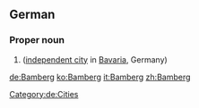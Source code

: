 ==German==
{{wikipedia}}
{{wikipedia|lang=de}}
===Proper noun===
{{de-proper noun}}

# {{l|en|Bamberg}} ([[independent city]] in [[Bavaria]], Germany)

[[Category:de:Cities]]

[[de:Bamberg]]
[[ko:Bamberg]]
[[it:Bamberg]]
[[zh:Bamberg]]